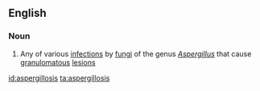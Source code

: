 ==English==

===Noun===
{{wikipedia}}
{{en-noun|aspergilloses}}

#{{medicine}} Any of various [[infection]]s by [[fungus|fungi]] of the genus ''[[Aspergillus]]'' that cause [[granulomatous]] [[lesion]]s

[[id:aspergillosis]]
[[ta:aspergillosis]]